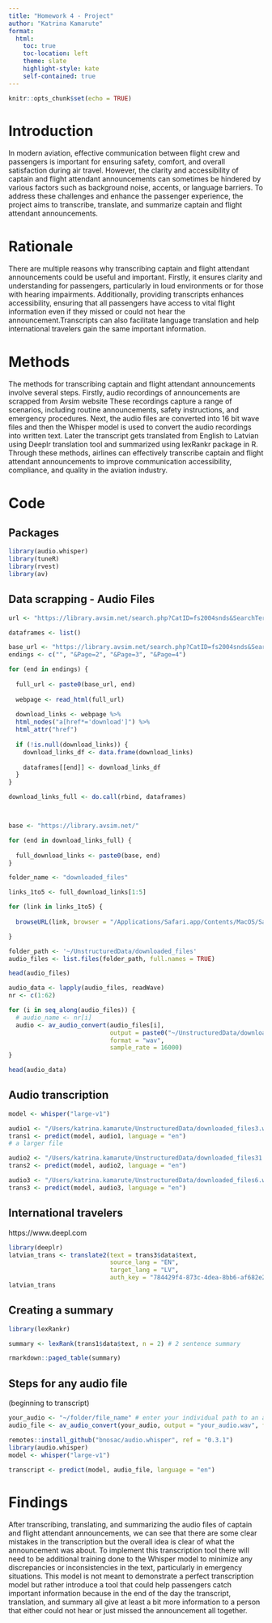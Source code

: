 ```yaml
---
title: "Homework 4 - Project"
author: "Katrina Kamarute"
format:
  html:
    toc: true
    toc-location: left
    theme: slate
    highlight-style: kate
    self-contained: true
---
```


```r
knitr::opts_chunk$set(echo = TRUE)
```

# Introduction

In modern aviation, effective communication between flight crew and passengers is important for ensuring safety, comfort, and overall satisfaction during air travel. However, the clarity and accessibility of captain and flight attendant announcements can sometimes be hindered by various factors such as background noise, accents, or language barriers. To address these challenges and enhance the passenger experience, the project aims to transcribe, translate, and summarize captain and flight attendant announcements.


# Rationale

There are multiple reasons why transcribing captain and flight attendant announcements could be useful and important. Firstly, it ensures clarity and understanding for passengers, particularly in loud environments or for those with hearing impairments. Additionally, providing transcripts enhances accessibility, ensuring that all passengers have access to vital flight information even if they missed or could not hear the announcement.Transcripts can also facilitate language translation and help international travelers gain the same important information.

# Methods

The methods for transcribing captain and flight attendant announcements involve several steps. Firstly, audio recordings of announcements are scrapped from Avsim website These recordings capture a range of scenarios, including routine announcements, safety instructions, and emergency procedures. Next, the audio files are converted into 16 bit wave files and then the Whisper model is used to convert the audio recordings into written text. Later the transcript gets translated from English to Latvian using Deeplr translation tool and summarized using lexRankr package in R. Through these methods, airlines can effectively transcribe captain and flight attendant announcements to improve communication accessibility, compliance, and quality in the aviation industry.

# Code

## Packages

```r
library(audio.whisper)
library(tuneR)
library(rvest)
library(av)
```

## Data scrapping - Audio Files

```r
url <- "https://library.avsim.net/search.php?CatID=fs2004snds&SearchTerm=crew&Sort=Downloads&ScanMode=0"

dataframes <- list()

base_url <- "https://library.avsim.net/search.php?CatID=fs2004snds&SearchTerm=crew&Sort=Downloads&ScanMode=0"
endings <- c("", "&Page=2", "&Page=3", "&Page=4")

for (end in endings) {
  
  full_url <- paste0(base_url, end)
 
  webpage <- read_html(full_url)
  
  download_links <- webpage %>%
  html_nodes("a[href*='download']") %>%
  html_attr("href")
  
  if (!is.null(download_links)) {
    download_links_df <- data.frame(download_links)
   
    dataframes[[end]] <- download_links_df
  }
}

download_links_full <- do.call(rbind, dataframes)



base <- "https://library.avsim.net/"

for (end in download_links_full) {
  
  full_download_links <- paste0(base, end)
}

```
```r
folder_name <- "downloaded_files"

links_1to5 <- full_download_links[1:5]

for (link in links_1to5) {
  
  browseURL(link, browser = "/Applications/Safari.app/Contents/MacOS/Safari")

}
```

```r
folder_path <- '~/UnstructuredData/downloaded_files'
audio_files <- list.files(folder_path, full.names = TRUE)

head(audio_files)
```
```r
audio_data <- lapply(audio_files, readWave)
nr <- c(1:62)

for (i in seq_along(audio_files)) {
  # audio_name <- nr[i]
  audio <- av_audio_convert(audio_files[i], 
                            output = paste0("~/UnstructuredData/downloaded_files", i, ".wav"), 
                            format = "wav", 
                            sample_rate = 16000)
}

head(audio_data)
```
## Audio transcription

```r
model <- whisper("large-v1")
```

```r
audio1 <- "/Users/katrina.kamarute/UnstructuredData/downloaded_files3.wav"
trans1 <- predict(model, audio1, language = "en")
# a larger file
```

```r
audio2 <- "/Users/katrina.kamarute/UnstructuredData/downloaded_files31.wav"
trans2 <- predict(model, audio2, language = "en")
```
```r
audio3 <- "/Users/katrina.kamarute/UnstructuredData/downloaded_files6.wav"
trans3 <- predict(model, audio3, language = "en")
```
## International travelers
https://www.deepl.com

```r
library(deeplr)
latvian_trans <- translate2(text = trans3$data$text, 
                            source_lang = "EN",
                            target_lang = "LV",
                            auth_key = "784429f4-873c-4dea-8bb6-af682e22c834:fx") #personal key
latvian_trans
```

## Creating a summary

```r
library(lexRankr)

summary <- lexRank(trans1$data$text, n = 2) # 2 sentence summary

rmarkdown::paged_table(summary)
```


## Steps for any audio file
(beginning to transcript)

```r
your_audio <- "~/folder/file_name" # enter your individual path to an audio file
audio_file <- av_audio_convert(your_audio, output = "your_audio.wav", format = "wav", sample_rate = 16000)

remotes::install_github("bnosac/audio.whisper", ref = "0.3.1")
library(audio.whisper)
model <- whisper("large-v1")

transcript <- predict(model, audio_file, language = "en")
```

# Findings

After transcribing, translating, and summarizing the audio files of captain and flight attendant announcements, we can see that there are some clear mistakes in the transcription but the overall idea is clear of what the announcement was about. To implement this transcription tool there will need to be additional training done to the Whisper model to minimize any discrepancies or inconsistencies in the text, particularly in emergency situations.
This model is not meant to demonstrate a perfect transcription model but rather introduce a tool that could help passengers catch important information because in the end of the day the transcript, translation, and summary all give at least a bit more information to a person that either could not hear or just missed the announcement all together. 

